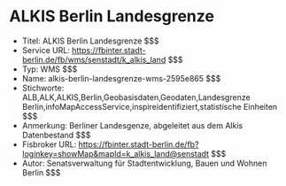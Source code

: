 # ALKIS Berlin Landesgrenze
- Titel: ALKIS Berlin Landesgrenze $$$
- Service URL: https://fbinter.stadt-berlin.de/fb/wms/senstadt/k_alkis_land $$$
- Typ: WMS $$$
- Name: alkis-berlin-landesgrenze-wms-2595e865 $$$
- Stichworte: ALB,ALK,ALKIS,Berlin,Geobasisdaten,Geodaten,Landesgrenze Berlin,infoMapAccessService,inspireidentifiziert,statistische Einheiten $$$
- Anmerkung: Berliner Landesgenze,  abgeleitet aus dem Alkis Datenbestand $$$
- Fisbroker URL: https://fbinter.stadt-berlin.de/fb?loginkey=showMap&mapId=k_alkis_land@senstadt $$$
- Autor: Senatsverwaltung für Stadtentwicklung, Bauen und Wohnen Berlin $$$

